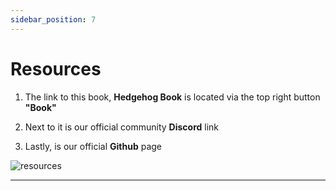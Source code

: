 ```yaml
---
sidebar_position: 7
---
```



# Resources

1. The link to this book, **Hedgehog Book** is located via the top right button **"Book"**

2. Next to it is our official community **Discord** link

3. Lastly, is our official **Github** page

![resources](/img/resources.png)

---